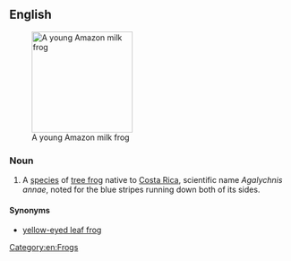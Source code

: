 ==English==
{{wikipedia}}
[[Image:Phrynohyas resinifictrix.jpg|180px|thumb|right|A young Amazon milk frog]]
===Noun===
{{en-noun|sg=[[blue]]-[[sided]] [[leaf]] [[frog]]}}

# A [[species]] of [[tree frog]] native to [[Costa Rica]], scientific name ''Agalychnis annae'', noted for the blue stripes running down both of its sides.

====Synonyms====
* [[yellow-eyed leaf frog]]

[[Category:en:Frogs]]